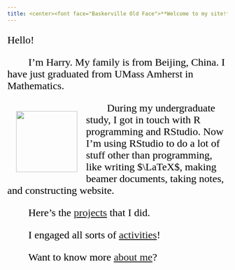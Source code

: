 ```yaml
---
title: <center><font face="Baskerville Old Face">**Welcome to my site!**</font></center>
---
```

<style>
img {
  width: 140px;
  float: left;
  margin: 20px;
}
</style>


<font face="Times New Roman" color=black size=5>

Hello!

&nbsp;&nbsp;&nbsp;&nbsp;&nbsp;&nbsp;&nbsp;&nbsp;I'm Harry. My family is from Beijing, China. I have just graduated from UMass Amherst in Mathematics.

![](https://raw.githubusercontent.com/HarryLu95/dalu0511/master/Business_Photo_Small.png)

&nbsp;&nbsp;&nbsp;&nbsp;&nbsp;&nbsp;&nbsp;&nbsp;During my undergraduate study, I got in touch with R programming and RStudio. Now I'm using RStudio to do a lot of stuff other than programming, like writing $\LaTeX$, making beamer documents, taking notes, and constructing website.

&nbsp;&nbsp;&nbsp;&nbsp;&nbsp;&nbsp;&nbsp;&nbsp;Here's the [projects](Projects.html) that I did.

&nbsp;&nbsp;&nbsp;&nbsp;&nbsp;&nbsp;&nbsp;&nbsp;I engaged all sorts of [activities](Activity.html)!

&nbsp;&nbsp;&nbsp;&nbsp;&nbsp;&nbsp;&nbsp;&nbsp;Want to know more [about me](About.html)? 

</font>

<script type="text/javascript">
var caution=false
function setCookie(name,value,expires,path,domain,secure) 
{
 var curCookie=name+"="+escape(value) +
 ((expires)?";expires="+expires.toGMTString() : "") +
 ((path)?"; path=" + path : "") +
 ((domain)? "; domain=" + domain : "") +
 ((secure)?";secure" : "")
 if(!caution||(name + "=" + escape(value)).length <= 4000)
 {
 document.cookie = curCookie
 }
 else if(confirm("Cookie exceeds 4KB and will be cut!"))
 {
 document.cookie = curCookie
 }
}
function getCookie(name) 
{
 var prefix = name + "="
 var cookieStartIndex = document.cookie.indexOf(prefix)
 if (cookieStartIndex == -1)
 {
 return null
 }    
 var cookieEndIndex=document.cookie.indexOf(";",cookieStartIndex+prefix.length)
 if(cookieEndIndex == -1)
 {
 cookieEndIndex = document.cookie.length
 }
 return unescape(document.cookie.substring(cookieStartIndex+prefix.length,cookieEndIndex))
}
function deleteCookie(name, path, domain) 
{
 if(getCookie(name)) 
 {
 document.cookie = name + "=" + 
 ((path) ? "; path=" + path : "") +
 ((domain) ? "; domain=" + domain : "") +
 "; expires=Thu, 01-Jan-70 00:00:01 GMT"
 }
}
function fixDate(date) 
{
 var base=new Date(0)
 var skew=base.getTime()
 if(skew>0)
 {
 date.setTime(date.getTime()-skew)
 }    
}
var now=new Date()
fixDate(now)
now.setTime(now.getTime()+365 * 24 * 60 * 60 * 1000)
var visits = getCookie("counter")
if(!visits)
{
 visits=1;
}  
else
{
 visits=parseInt(visits)+1;
}  
setCookie("counter", visits, now)
document.write("Number of Visit: " + visits)
</script>
